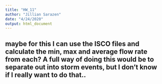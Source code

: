 ```yaml
---
title: "HW_11"
author: "Jillian Sarazen"
date: "4/24/2020"
output: html_document
---
```



## maybe for this I can use the ISCO files and calculate the min, max and average flow rate from each? A full way of doing this would be to separate out into storm events, but I don't know if I really want to do that..